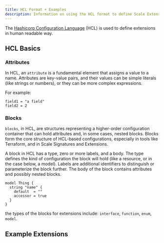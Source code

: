 ```yaml
---
title: HCL Format + Examples
description: Information on using the HCL format to define Scale Extensions.
---
```


The [Hashicorp Configuration Language](https://developer.hashicorp.com/packer/docs/templates/hcl_templates) (HCL) is used to define extensions in human readable way.

## HCL Basics

### Attributes

In HCL, an `attribute` is a fundamental element that assigns a value to a name. Attributes are key-value pairs, and their values can be simple literals (like strings or numbers), or they can be more complex expressions.

For example:


```hcl
field1 = "a field"
field2 = 2
```


### Blocks

`blocks`, in HCL, are structures representing a higher-order configuration container that can hold attributes and, in some cases, nested blocks. Blocks form the core structure of HCL-based configurations, especially in tools like Terraform, and in Scale Signatures and Extensions.

A block in HCL has a type, zero or more labels, and a body. The type defines the kind of configuration the block will hold (like a resource, or in the case below, a model). Labels are additional identifiers to distinguish or parameterize the block further. The body of the block contains attributes and possibly nested blocks.

```hcl
model Thing {
  string "name" {
    default  = ""
    accessor = true
  }
}
```

the types of the blocks for extensions include: `interface`, `function`, `enum`, `model`.


## Example Extensions


